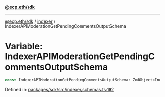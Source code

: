[**@ecp.eth/sdk**](../../index.mdx)

***

[@ecp.eth/sdk](/sdk-reference/index.mdx) / [indexer](/sdk-reference/indexer/index.mdx) / IndexerAPIModerationGetPendingCommentsOutputSchema

# Variable: IndexerAPIModerationGetPendingCommentsOutputSchema

```ts
const IndexerAPIModerationGetPendingCommentsOutputSchema: ZodObject<IndexerAPIModerationGetPendingCommentsOutputSchemaType>;
```

Defined in: [packages/sdk/src/indexer/schemas.ts:192](https://github.com/ecp-eth/comments-monorepo/blob/main/packages/sdk/src/indexer/schemas.ts#L192)
